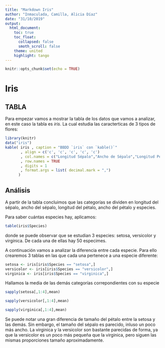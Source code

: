 ```yaml
---
title: "Markdown Iris"
author: "Inmaculada, Camilla, Alicia Díaz"
date: "31/10/2019"
output: 
  html_document:
    toc: true 
    toc_float:
      collapsed: false
      smoth_scroll: false
    theme: united
    highlight: tango
---
```


```r
knitr::opts_chunk$set(echo = TRUE)
```

# Iris

## TABLA

Para empezar vamos a mostrar la tabla de los datos que vamos a analizar, en este caso la tabla es _iris_. La cual estudia las caracterticas de 3 tipos de flores:

```r
library(knitr)
data("iris")
kable( iris , caption = "BBDD `iris` con `kable()`"
       , align = c('c', 'c', 'c', 'c', 'c')
       , col.names = c("Longitud Sépalo","Ancho de Sépalo","Longitud Pétalo","Ancho Pétalo","Especies")
       , row.names = TRUE
       , digits = 1
       , format.args = list( decimal.mark = ",")
      )
```

## Análisis

A partir de la tabla concluimos que las categorías se dividen en longitud del sépalo, ancho del sépalo, longitud del pétalo, ancho del pétalo y especies.

Para saber cuántas especies hay, aplicamos:

```r
table(iris$Species)
```

donde se puede observar que se estudian 3 especies: setosa, versicolor y virginica. De cada una de ellas hay 50 especimes.

A continuación vamos a analizar la diferencia entre cada especie. Para ello crearemos 3 tablas en las que cada una pertenece a una especie diferente:

```r
setosa <- iris[iris$Species == "setosa",]
versicolor <- iris[iris$Species == "versicolor",]
virginica <- iris[iris$Species == "virginica",]
```

Hallamos la media de las demás categorías correpondientes con su especie

```r
sapply(setosa[,1:4],mean)
````

```r
sapply(versicolor[,1:4],mean)
````

```r
sapply(virginica[,1:4],mean)
````

Se puede notar una gran diferencia de tamaño del pétalo entre la setosa y las demás.
Sin embargo, el tamaño del sépalo es parecido, inluso un poco más ancho. La virginica y la versicolor son bastante parecidas de forma, ya que la versicolor es un poco más pequeña que la virginica, pero siguen las mismas proporciones tamaño aproximadamente.
